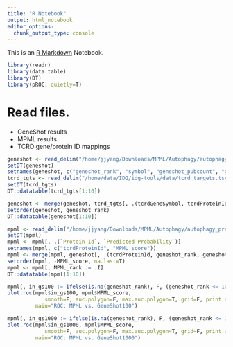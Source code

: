 ```yaml
---
title: "R Notebook"
output: html_notebook
editor_options: 
  chunk_output_type: console
---
```


This is an [R Markdown](http://rmarkdown.rstudio.com) Notebook.

```r
library(readr)
library(data.table)
library(DT)
library(pROC, quietly=T)
```

# Read files.

* GeneShot results
* MPML results
* TCRD gene/protein ID mappings

```r
geneshot <- read_delim("/home/jjyang/Downloads/MPML/Autophagy/autophagy_geneshot_genes_generif_literature.tsv", delim="\t")
setDT(geneshot)
setnames(geneshot, c("geneshot_rank", "symbol", "geneshot_pubcount", "geneshot_score"))
tcrd_tgts <- read_delim("/home/data/IDG/idg-tools/data/tcrd_targets.tsv", "\t")
setDT(tcrd_tgts)
DT::datatable(tcrd_tgts[1:10])
```

```r
geneshot <- merge(geneshot, tcrd_tgts[, .(tcrdGeneSymbol, tcrdProteinId, tcrdTargetName, TDL, uniprotId)], by.x="symbol", by.y="tcrdGeneSymbol", all.x=T, all.y=F)
setorder(geneshot, geneshot_rank)
DT::datatable(geneshot[1:10])
```

```r
mpml <- read_delim("/home/jjyang/Downloads/MPML/Autophagy/autophagy_predict_data.tsv", "\t")
setDT(mpml)
mpml <- mpml[, .(`Protein Id`, `Predicted Probability`)]
setnames(mpml, c("tcrdProteinId", "MPML_score"))
mpml <- merge(mpml, geneshot[, .(tcrdProteinId, geneshot_rank, geneshot_score)], by="tcrdProteinId", all.x=T, all.y=T)
setorder(mpml, -MPML_score, na.last=T)
mpml <- mpml[, MPML_rank := .I]
DT::datatable(mpml[1:10])
```


```r
mpml[, in_gs100 := ifelse(is.na(geneshot_rank), F, (geneshot_rank <= 100))]
plot.roc(mpml$in_gs100, mpml$MPML_score,
            smooth=F, auc.polygon=F, max.auc.polygon=T, grid=F, print.auc=T, show.thres=F,
         main="ROC: MPML vs. GeneShot100")
```

```r
mpml[, in_gs1000 := ifelse(is.na(geneshot_rank), F, (geneshot_rank <= 1000))]
plot.roc(mpml$in_gs1000, mpml$MPML_score,
            smooth=F, auc.polygon=F, max.auc.polygon=T, grid=F, print.auc=T, show.thres=F,
         main="ROC: MPML vs. GeneShot1000")
```

